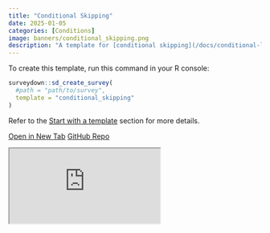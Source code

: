 ```yaml
---
title: "Conditional Skipping"
date: 2025-01-05
categories: [Conditions]
image: banners/conditional_skipping.png
description: "A template for [conditional skipping](/docs/conditional-logic.html#conditional-skipping)."
---
```


To create this template, run this command in your R console:

```r
surveydown::sd_create_survey(
  #path = "path/to/survey",
  template = "conditional_skipping"
)
```

Refer to the [Start with a template](/docs/getting-started.html#start-with-a-template) section for more details.

::: {.d-flex .justify-content-center .flex-wrap .text-center}
[<i class="fas fa-external-link-alt"></i> Open in New Tab](https://surveydown.shinyapps.io/conditional_skipping/){.template-button .m-1 style="width: 200px;"}
[<i class="fab fa-github"></i> GitHub Repo](https://github.com/surveydown-dev/templates){.template-button .m-1 style="width: 200px;"}
:::

<div class="template-iframe-container">
<iframe src="https://surveydown.shinyapps.io/conditional_skipping/" class="template-iframe"></iframe>
</div>
